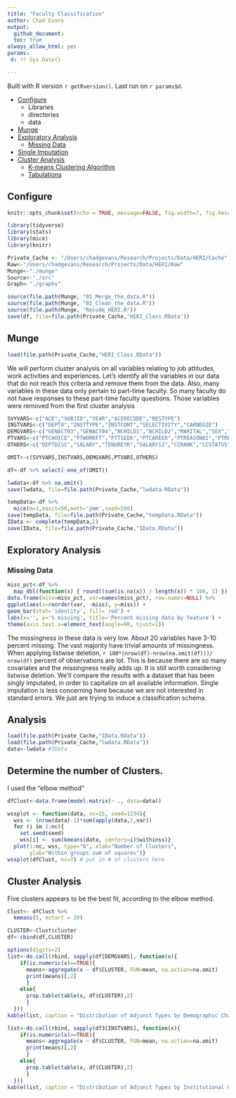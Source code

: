 ```yaml
---
title: "Faculty Classification"
author: Chad Evans
output: 
  github_document:
  toc: true
always_allow_html: yes
params:
 d: !r Sys.Date() 

---
```

Built with R version `r getRversion()`.  Last run on `r params$d`.

* [Configure](#configure)
    + Libraries
    + directories
    + data
* [Munge](#munge)
* [Exploratory Analysis](#exploratory-analysis)
    + [Missing Data](#missing)
* [Single Imputation](#impute)
* [Cluster Analysis](#cluster)
    + [K-means Clustering Algorithm](#kmeans)
    + [Tabulations](#tables)

## Configure
```r
knitr::opts_chunk$set(echo = TRUE, message=FALSE, fig.width=7, fig.height=7, fig.path='graphs/', cache.path ='cache/')
```

```r
library(tidyverse)
library(stats)
library(mice)
library(knitr)
```

```r
Private_Cache <- "/Users/chadgevans/Research/Projects/Data/HERI/Cache"
Raw<-"/Users/chadgevans/Research/Projects/Data/HERI/Raw"
Munge<-"./munge"
Source<-"./src"
Graph<-"./graphs"
```

```r
source(file.path(Munge, "01_Merge_the_data.R"))
source(file.path(Munge, "02_Clean_the_data.R"))
source(file.path(Munge, "Recode_HERI.R"))
save(df, file=file.path(Private_Cache,"HERI_Class.RData"))
```

## Munge
```r
load(file.path(Private_Cache,"HERI_Class.RData"))
```


We will perform cluster analysis on all variables relating to job attitudes, work activities and experiences.  Let's identify all the variables in our data that do not reach this criteria and remove them from the data.  Also, many variables in these data only pertain to part-time faculty.  So many faculty do not have responses to these part-time faculty questions.  Those variables were removed from the first cluster analysis

```r
SVYVARS<-c("ACE","SUBJID","YEAR","ACERECODE","RESTYPE")
INSTVARS<-c("DEPTA","INSTTYPE","INSTCONT","SELECTIVITY","CARNEGIE")
DEMGVARS<-c("GENACT03","GENACT04","NCHILD1","NCHILD2","MARITAL","SEX","NATENGSP","RACEGROUP","STATE","OBEREG","MAJORA","AGE")
PTVARS<-c("PTCHOICE","PTWORKFT","PTTSEEK","PTCAREER","PTREASON01","PTREASON02","PTREASON03","PTREASON04","PTREASON05","PTREASON06","PTREASON07","PTRESOURCES01","PTRESOURCES02","PTRESOURCES03","PTRESOURCES04","PTRESOURCES05","PTOPN01","PTOPN02","PTOPN03","PTOPN04","PTOPN05","PTOPN06","PTOPN07","PTOPN08","PTOPN09","PTOPN10","PTTEACH","PTSALARY","PTPAY")
OTHERS<-c("DEPTDISC","SALARY","TENUREYR","SALARY12","CCRANK","CCSTATUS","SALARYBASE","BIRTHYR")

OMIT<-c(SVYVARS,INSTVARS,DEMGVARS,PTVARS,OTHERS)
```

```r
df<-df %>% select(-one_of(OMIT)) 

lwdata<-df %>% na.omit()
save(lwdata, file=file.path(Private_Cache,"lwdata.RData"))

tempData<-df %>% 
  mice(m=1,maxit=50,meth='pmm',seed=500)
save(tempData, file=file.path(Private_Cache,"tempData.RData"))
IData <- complete(tempData,1)
save(IData, file=file.path(Private_Cache,"IData.RData"))
```


## Exploratory Analysis

### Missing Data{#missing}

```r
miss_pct<-df %>% 
  map_dbl(function(x) { round((sum(is.na(x)) / length(x)) * 100, 1) })
data.frame(miss=miss_pct, var=names(miss_pct), row.names=NULL) %>%
ggplot(aes(x=reorder(var, -miss), y=miss)) +
geom_bar(stat='identity', fill='red') +
labs(x='', y='% missing', title='Percent missing data by feature') +
theme(axis.text.x=element_text(angle=90, hjust=1))
```

The missingness in these data is very low.  About 20 variables have 3-10 percent missing.  The vast majority have trivial amounts of missingness.  When applying listwise deletion, `r 100*(nrow(df)-nrow(na.omit(df)))/ nrow(df)` percent of observations are lot.  This is because there are so many covariates and the missingness really adds up.  It is still worth considering listwise deletion.  We'll compare the results with a dataset that has been singly imputated, in order to capitalize on all available information.  Single imputation is less concerning here because we are not interested in standard errors.  We just are trying to induce a classification schema.  

## Analysis
```r
load(file.path(Private_Cache,"IData.RData"))
load(file.path(Private_Cache,"lwdata.RData"))
data<-lwdata #IData

```

## Determine the number of Clusters.
I used the "elbow method"

```r
dfClust<-data.frame(model.matrix(~ ., data=data))
```


```r
wssplot <- function(data, nc=15, seed=1234){
  wss <- (nrow(data)-1)*sum(apply(data,2,var))
  for (i in 2:nc){
    set.seed(seed)
    wss[i] <- sum(kmeans(data, centers=i)$withinss)}
  plot(1:nc, wss, type="b", xlab="Number of Clusters",
       ylab="Within groups sum of squares")}
wssplot(dfClust, nc=7) # put in # of clusters here
```

## Cluster Analysis{#cluster}
Five clusters appears to be the best fit, according to the elbow method.

```r
Clust<- dfClust %>%
  kmeans(5, nstart = 20)
```

```r
CLUSTER<-Clust$cluster
df<-cbind(df,CLUSTER)
```

```r
options(digits=2)
list<-do.call(rbind, sapply(df[DEMGVARS], function(x){
    if(is.numeric(x)==TRUE){
      means<-aggregate(x ~ df$CLUSTER, FUN=mean, na.action=na.omit)
      print(means)[,2]
      }
    else{
      prop.table(table(x, df$CLUSTER),2)
      }
  }))
kable(list, caption = "Distribution of Adjunct Types by Demographic Characteristics")
```

```r
list<-do.call(rbind, sapply(df3[INSTVARS], function(x){
    if(is.numeric(x)==TRUE){
      means<-aggregate(x ~ df$CLUSTER, FUN=mean, na.action=na.omit)
      print(means)[,2]
      }
    else{
      prop.table(table(x, df$CLUSTER),2)
      }
  }))
kable(list, caption = "Distribution of Adjunct Types by Institutional Characteristics")
```


